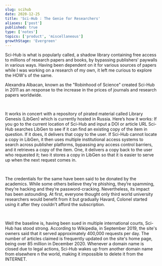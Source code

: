 ```yaml
---
slug: scihub
date: 2020-12-25
title: 'Sci-Hub : The Genie for Researchers'
aliases: ['post']
published: true
type: ['notes']
topics: ['product', 'miscellaneous']
growthStage: 'Evergreen'
---
```


Sci-Hub is what is popularly called, a shadow library containing free access to millions of research papers and books, by bypassing publishers' paywalls in various ways. Having been dependent on it for various sources of papers while I was working on a research of my own, it left me curious to explore the HOW's of the same.

Alexandra Albacan, known as the "Robinhood of Science" created Sci-Hub in 2011 as an response to the increase in the prices of journals and research papers worldwide.

<br/>

It works in concert with a repository of pirated material called Library Genesis (LibGen) which is currently hosted in Russia. Here’s how it works: If you go to the current location of Sci-Hub  and input a DOI or article URL Sci-Hub searches LibGen to see if it can find an existing copy of the item in question. If it does, it delivers that copy to the user. If Sci-Hub cannot locate a copy in LibGen, it then uses multiple institutional access systems to search across publisher platforms, bypassing any access control barriers, and it retrieves a copy of the item.  One, it delivers a copy back to the user who requested it; two it stores a copy in LibGen so that it is easier to serve up when the next request comes in.

<br/>


The credentials for the same have been said to be donated by the academics. While some others believe they're phishing, they’re spamming, they’re hacking and they’re password-cracking. Nevertheless, its impact has been astounding. At first, everyone thought only third world university researchers would benefit from it but gradually Havard, Colonel started using it after they couldn't afford the subscription.

<br/>

Well the baseline is, having been sued in multiple international courts, Sci-Hub has stood strong. According to Wikipedia, in September 2019, the site's owners said that it served approximately 400,000 requests per day. The number of articles claimed is frequently updated on the site's home page, being over 85 million in December 2020. Whenever a domain name is closed due to legal actions, Sci-Hub wakes up from another domain name from elsewhere n the world, making it impossible to delete it from the INTERNET.